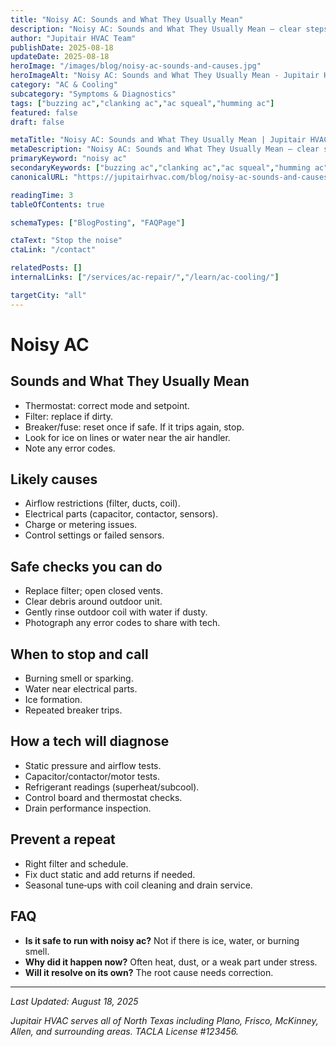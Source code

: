 ```yaml
---
title: "Noisy AC: Sounds and What They Usually Mean"
description: "Noisy AC: Sounds and What They Usually Mean — clear steps, practical detail, and when to call a pro in North Texas."
author: "Jupitair HVAC Team"
publishDate: 2025-08-18
updateDate: 2025-08-18
heroImage: "/images/blog/noisy-ac-sounds-and-causes.jpg"
heroImageAlt: "Noisy AC: Sounds and What They Usually Mean - Jupitair HVAC"
category: "AC & Cooling"
subcategory: "Symptoms & Diagnostics"
tags: ["buzzing ac","clanking ac","ac squeal","humming ac"]
featured: false
draft: false

metaTitle: "Noisy AC: Sounds and What They Usually Mean | Jupitair HVAC"
metaDescription: "Noisy AC: Sounds and What They Usually Mean — clear steps, practical detail, and when to call a pro in North Texas."
primaryKeyword: "noisy ac"
secondaryKeywords: ["buzzing ac","clanking ac","ac squeal","humming ac"]
canonicalURL: "https://jupitairhvac.com/blog/noisy-ac-sounds-and-causes"

readingTime: 3
tableOfContents: true

schemaTypes: ["BlogPosting", "FAQPage"]

ctaText: "Stop the noise"
ctaLink: "/contact"

relatedPosts: []
internalLinks: ["/services/ac-repair/","/learn/ac-cooling/"]

targetCity: "all"
---
```



# Noisy AC



## Sounds and What They Usually Mean
- Thermostat: correct mode and setpoint.
- Filter: replace if dirty.
- Breaker/fuse: reset once if safe. If it trips again, stop.
- Look for ice on lines or water near the air handler.
- Note any error codes.



<BlogCTA variant="inline" />

## Likely causes
- Airflow restrictions (filter, ducts, coil).
- Electrical parts (capacitor, contactor, sensors).
- Charge or metering issues.
- Control settings or failed sensors.


## Safe checks you can do
- Replace filter; open closed vents.
- Clear debris around outdoor unit.
- Gently rinse outdoor coil with water if dusty.
- Photograph any error codes to share with tech.


## When to stop and call
- Burning smell or sparking.
- Water near electrical parts.
- Ice formation.
- Repeated breaker trips.


## How a tech will diagnose
- Static pressure and airflow tests.
- Capacitor/contactor/motor tests.
- Refrigerant readings (superheat/subcool).
- Control board and thermostat checks.
- Drain performance inspection.


## Prevent a repeat
- Right filter and schedule.
- Fix duct static and add returns if needed.
- Seasonal tune‑ups with coil cleaning and drain service.


## FAQ
- **Is it safe to run with noisy ac?** Not if there is ice, water, or burning smell.
- **Why did it happen now?** Often heat, dust, or a weak part under stress.
- **Will it resolve on its own?** The root cause needs correction.

---

<BlogCTA variant="end" />

*Last Updated: August 18, 2025*

*Jupitair HVAC serves all of North Texas including Plano, Frisco, McKinney, Allen, and surrounding areas. TACLA License #123456.*
